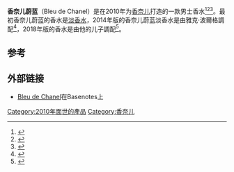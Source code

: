 '''香奈儿蔚蓝'''（Bleu de Chanel）是{{link-en|雅克·波爾格|Jacques Polge}}在2010年为[[香奈儿|香奈儿]]打造的一款男士香水<ref>{{Cite web|title='Bleu de Chanel' channels strength and elegance in new Parfum-strength fragrance|url=https://us.fashionnetwork.com/news/-bleu-de-chanel-channels-strength-and-elegance-in-new-parfum-strength-fragrance,982006.html|accessdate=June 21, 2020|date=May 29, 2018|publisher=Fashion Network}}</ref><ref name="Masterbrand">{{cite web|url=https://wwd.com/fashion-news/textiles/chanel-to-launch-new-men-s-masterbrand-3183600/|title=Chanel To Launch New Men's Masterbrand|last=Naughton|first=Julie|work=Women's Wear Daily|date=July 16, 2010|accessdate=June 21, 2020}}</ref><ref name="FragranticaEDT">{{cite web|url=https://www.fragrantica.com/perfume/Chanel/Bleu-de-Chanel-9099.html|title=Bleu de Chanel cologne – a fragrance for men 2010|publisher=Fragrantica|accessdate=June 21, 2020}}</ref>。最初香奈儿蔚蓝的香水是[[淡香水|淡香水]]，2014年版的香奈儿蔚蓝淡香水是由雅克·波爾格調配<ref>{{Cite web|title=Bleu de Chanel Eau de Parfum Chanel cologne – a fragrance for men 2014|url=https://www.fragrantica.com/perfume/Chanel/Bleu-de-Chanel-Eau-de-Parfum-25967.html|accessdate=June 21, 2020|publisher=Fragrantica}}</ref>，2018年版的香水是由他的儿子{{link-en|奥利维尔·波尔格|Olivier Polge}}調配<ref>{{Cite web|title=Bleu de Chanel Parfum Chanel cologne – a fragrance for men 2018|url=https://www.fragrantica.com/perfume/Chanel/Bleu-de-Chanel-Parfum-49912.html|accessdate=June 21, 2020|publisher=Fragrantica}}</ref>。

== 参考 ==
{{Reflist}}

== 外部链接 ==
* [http://www.basenotes.net/products/bleu-de-chanel Bleu de Chanel]在Basenotes上

{{香奈兒}}
[[Category:2010年面世的產品|Category:2010年面世的產品]]
[[Category:香奈儿|Category:香奈儿]]